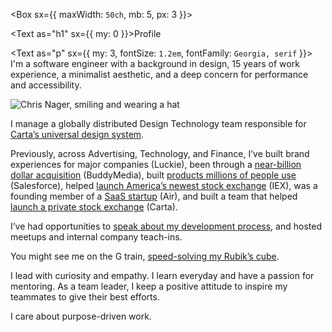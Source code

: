 



<Box sx={{ maxWidth: `50ch`, mb: 5, px: 3 }}>

<Text as="h1" sx={{ my: 0 }}>Profile</Text>

<Text as="p" sx={{ my: 3, fontSize: `1.2em`, fontFamily: `Georgia, serif` }}>
I'm a software engineer with a background in design, 15 years of work experience, a minimalist aesthetic, and a deep concern for performance and accessibility.
</Text>

![Chris Nager, smiling and wearing a hat](/images/profile/hat.jpg)

I manage a globally distributed Design Technology team responsible for [Carta’s universal design system].

Previously, across Advertising, Technology, and Finance, I’ve built brand experiences for major companies (Luckie), been through a [near-billion dollar acquisition] (BuddyMedia), built [products millions of people use] (Salesforce), helped [launch America’s newest stock exchange] (IEX), was a founding member of a [SaaS startup] (Air), and built a team that helped [launch a private stock exchange] (Carta).

I’ve had opportunities to [speak about my development process], and hosted meetups and internal company teach-ins.

You might see me on the G train, [speed-solving my Rubik’s cube].

I lead with curiosity and empathy. I learn everyday and have a passion for mentoring. As a team leader, I keep a positive attitude to inspire my teammates to give their best efforts.

I care about purpose-driven work.
</Box>

[near-billion dollar acquisition]: https://www.adweek.com/digital/salesforce-buys-buddy-media-689-million-140913/
[products millions of people use]: https://salesforce.com
[launch America’s newest stock exchange]: https://www.nytimes.com/2016/06/18/business/dealbook/iex-group-gains-approval-for-stock-exchange.html
[SaaS startup]: https://air.inc
[launch a private stock exchange]: https://web.archive.org/web/20220809012110/https://cartax.com/
[Carta’s universal design system]: https://ink.carta.com
[speed-solving my Rubik’s cube]: https://twitter.com/chrisnager/status/1344785192314138626
[Zephyr]: https://zephyr.air.inc
[speak about my development process]: /speaking

